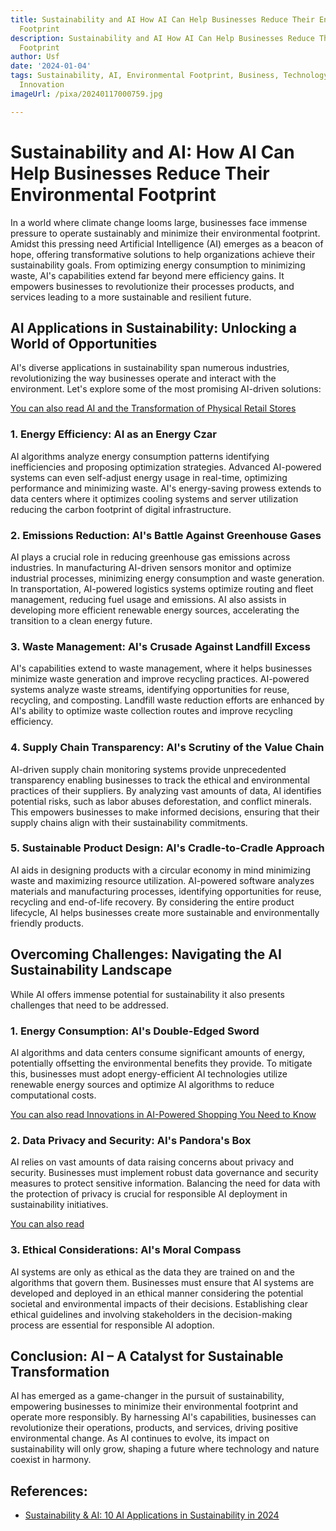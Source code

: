 ```yaml
---
title: Sustainability and AI How AI Can Help Businesses Reduce Their Environmental
  Footprint
description: Sustainability and AI How AI Can Help Businesses Reduce Their Environmental
  Footprint
author: Usf
date: '2024-01-04'
tags: Sustainability, AI, Environmental Footprint, Business, Technology, Green IT,
  Innovation
imageUrl: /pixa/20240117000759.jpg

---
```

# Sustainability and AI: How AI Can Help  Businesses Reduce Their Environmental Footprint

In a world where climate change looms large, businesses face immense pressure to operate  sustainably  and minimize their environmental  footprint. Amidst this pressing need Artificial Intelligence (AI) emerges as a beacon of hope, offering transformative  solutions to help organizations achieve their sustainability goals. From optimizing  energy consumption to minimizing waste, AI's capabilities extend far beyond mere efficiency gains. It  empowers businesses to revolutionize  their processes  products, and services leading  to  a more sustainable and resilient  future.

## AI Applications in Sustainability: Unlocking a World of Opportunities

AI's diverse applications in sustainability span numerous industries, revolutionizing the way businesses operate and interact with  the environment.  Let's explore some of the most promising AI-driven solutions:

[You can  also  read AI and the Transformation of Physical Retail Stores](AI%20and%20the%20Transformation%20of%20Physical%20Retail%20Stores)


### 1. Energy Efficiency:  AI as an Energy Czar

AI algorithms analyze energy consumption patterns identifying inefficiencies and proposing optimization strategies. Advanced AI-powered systems can even self-adjust  energy usage in real-time, optimizing performance and  minimizing waste. AI's energy-saving prowess extends to data centers where  it optimizes cooling systems and server utilization reducing the carbon  footprint of digital  infrastructure.

### 2. Emissions  Reduction: AI's Battle Against Greenhouse Gases

AI plays a  crucial role in reducing greenhouse gas emissions across industries.  In manufacturing  AI-driven sensors monitor and optimize industrial processes, minimizing energy consumption and waste generation. In transportation, AI-powered logistics systems optimize routing  and fleet management, reducing fuel usage and emissions. AI also assists in developing more efficient renewable  energy sources, accelerating the transition  to a clean energy future.

### 3. Waste Management: AI's Crusade Against Landfill  Excess

AI's capabilities extend to waste management, where it helps businesses minimize waste generation and improve recycling practices. AI-powered systems  analyze waste streams, identifying  opportunities for reuse, recycling, and composting. Landfill waste reduction efforts are enhanced  by AI's ability to optimize waste collection routes and improve recycling efficiency.

### 4. Supply Chain Transparency:  AI's Scrutiny of the Value Chain

AI-driven supply chain monitoring systems provide unprecedented transparency enabling  businesses to track the ethical and environmental practices of their suppliers. By analyzing vast amounts of data, AI identifies potential risks, such as labor abuses deforestation, and  conflict minerals. This empowers businesses to make informed decisions, ensuring that their supply chains align with their sustainability  commitments.

### 5. Sustainable Product Design: AI's Cradle-to-Cradle Approach

AI aids in designing products with a circular  economy in mind minimizing waste and maximizing resource utilization.  AI-powered software analyzes materials and manufacturing processes, identifying opportunities for reuse, recycling and  end-of-life recovery. By  considering the entire product lifecycle, AI helps businesses create more sustainable  and  environmentally friendly products.

## Overcoming Challenges: Navigating  the AI Sustainability Landscape

While AI offers immense  potential  for sustainability it also presents challenges that need to be addressed.

### 1.  Energy Consumption: AI's Double-Edged Sword

AI algorithms and data centers consume significant amounts of energy, potentially offsetting  the environmental benefits they provide. To mitigate this, businesses must adopt  energy-efficient AI technologies utilize renewable  energy sources and  optimize AI algorithms to reduce computational costs.

[You can also read Innovations  in AI-Powered Shopping You Need to Know](Innovations%20in%20AI-Powered%20Shopping%20You%20Need%20to%20Know)


### 2. Data Privacy and Security: AI's Pandora's  Box

AI relies on  vast amounts of data raising concerns about privacy and security. Businesses  must implement robust data  governance and security measures to  protect sensitive information. Balancing the need for data with the protection of privacy is crucial for responsible AI deployment in sustainability initiatives.

[You  can also read ]()


### 3. Ethical Considerations: AI's Moral Compass

AI systems are only as ethical as  the data they are trained on and  the algorithms that govern them. Businesses  must ensure that AI systems are developed and deployed in an ethical  manner considering the potential societal and environmental impacts of their decisions. Establishing clear ethical guidelines and involving stakeholders  in the  decision-making process are essential  for responsible AI adoption.

## Conclusion: AI – A Catalyst for Sustainable Transformation

AI has emerged as a game-changer in the pursuit of sustainability, empowering businesses to minimize  their environmental footprint and operate more responsibly.  By harnessing AI's capabilities, businesses can revolutionize their operations, products,  and  services, driving positive environmental change. As AI continues to evolve, its impact on sustainability will only grow, shaping a future where technology and nature coexist in harmony.

## References:
- [Sustainability & AI: 10 AI Applications in Sustainability in 2024](https://research.aimultiple.com/sustainability-ai/)
